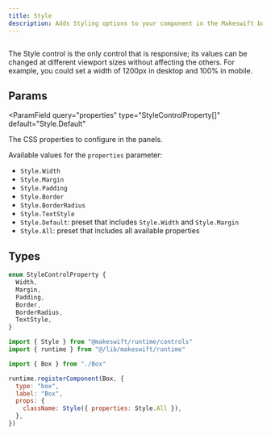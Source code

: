 ```yaml
---
title: Style
description: Adds Styling options to your component in the Makeswift builder to visually configure a CSS class `string` prop.
---
```


<Frame type="glass" caption="">
  <img src="" />
</Frame>

The Style control is the only control that is responsive; its values can be changed at different viewport sizes without affecting the others. For example, you could set a width of 1200px in desktop and 100% in mobile.

## Params

<ParamField
  query="properties"
  type="StyleControlProperty[]"
  default="Style.Default"
>
  The CSS properties to configure in the panels.
</ParamField>

Available values for the `properties` parameter:

- `Style.Width`
- `Style.Margin`
- `Style.Padding`
- `Style.Border`
- `Style.BorderRadius`
- `Style.TextStyle`
- `Style.Default`: preset that includes `Style.Width` and `Style.Margin`
- `Style.All`: preset that includes all available properties

## Types

```javascript StyleControlProperty
enum StyleControlProperty {
  Width,
  Margin,
  Padding,
  Border,
  BorderRadius,
  TextStyle,
}
```

<RequestExample>

```jsx /components/Box/Box.makeswift.js
import { Style } from "@makeswift/runtime/controls"
import { runtime } from "@/lib/makeswift/runtime"

import { Box } from "./Box"

runtime.registerComponent(Box, {
  type: "box",
  label: "Box",
  props: {
    className: Style({ properties: Style.All }),
  },
})
```

</RequestExample>
